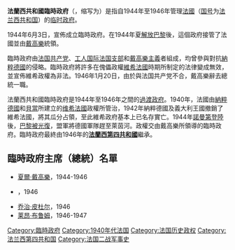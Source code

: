 {{Infobox Former Country
|native_name  = République française
|conventional_long_name = 法蘭西共和國
|common_name  = 法國
|continent    = 歐洲
|country      = 法國
|era          = 第二次世界大戰
|status       = 臨時政府
|status_text  = 
|event_start  = 
|year_start   = 1944年
|date_start   = 6月3日
|event_end    = 
|year_end     = 1946年
|date_end     = 10月27日
|p1           = 自由法國
|flag_p1      = Flag of Free France (1940-1944).svg
|p2           = 維琪法國
|flag_p2      = Flag of France (1794–1815, 1830–1958).svg
|p3           = 第二次世界大戰德佔法國軍事管轄區
|flag_p3      = Flag of the German Reich (1935–1945).svg
|s1           = 法蘭西第四共和國
|flag_s1      = Flag of France (1794–1815, 1830–1958).svg
|image_flag   = Flag of France (1794–1815, 1830–1958).svg
|symbol       = 
|symbol_type  = 
|coa_size     = 140px
|image_coat   = Emblem of the Provisional Government of the French Republic.svg
|image_map    = France (1945-1949).png
|image_map_caption = {{plainlist | style = padding-left: 0.6em; text-align: left; |
* {{Legend|#177b35|法國}}
* {{Legend|#4c9f5e|法國保護國}}
* {{Legend|#75c379|法國在[[同盟國軍事佔領德國|德國]]及[[同盟國軍事佔領奧地利|奧地利]]軍事佔領區}}
}}
|capital      = 巴黎
|common_languages = 法語
|currency     = [[法郎|法郎]]
|title_leader = [[法国总统列表|主席]]
|leader1      = 夏爾·戴高樂
|year_leader1 = 1944–1946
|leader2      = {{link-fr|费利克斯·古安|Félix Gouin}}<br><small>（[[工人國際法國支部|工人國際法國支部]]）</small>
|year_leader2 = 1946
|leader3      = [[乔治·皮杜尔|乔治·皮杜尔]]<br><small>（{{link-fr|人民共和运动|Mouvement républicain populaire}}）</small>
|year_leader3 =1946
|leader4      =[[莱昂·布鲁姆|莱昂·布鲁姆]]<br><small>（[[社會黨_(法國)|法国社会党]]）</small>
|year_leader4 = 1946–1947
|legislature  = [[法國國民議會|国民议会]]
}}
{{法國歷史}}

'''法蘭西共和國臨時政府'''（{{lang-fr|Le Gouvernement provisoire de la République française}}，缩写为{{lang|fr|GPRF}}）是指自1944年至1946年管理[[法國|法國]]（[[国号|国号]]为[[法兰西共和国|法兰西共和国]]）的[[临时政府|临时政府]]。

1944年6月3日，{{link-fr|法國民族解放委員會|Comité français de Libération nationale}}宣佈成立臨時政府。在1944年夏[[解放巴黎|解放巴黎]]後，這個政府接管了法國並由[[戴高樂|戴高樂]]統領。

臨時政府由[[法国共产党|法国共产党]]、[[工人国际法国支部|工人国际法国支部]]和[[戴高樂主義|戴高樂主義]]者組成，均曾參與對抗[[納粹德國|納粹德國]]的侵略。臨時政府將許多在傀儡政權[[維希法國|維希法國]]時期所制定的法律變成無效，並宣佈維希政權為非法。1946年1月20日，由於與法国共产党不合，戴高樂辭去總統一職。

法蘭西共和國臨時政府是1944年至1946年之間的[[過渡政府|過渡政府]]。1940年，法國由[[納粹德國|納粹德國]]和[[菲利普·贝当|貝當]]所建立的[[维希法國|维希法國]]政權所管治，1942年納粹德國及義大利王國撤銷了維希法國，將其瓜分占領，至此維希政府基本上已名存實亡。1944年[[诺曼底战役|諾曼第登陸]]後，[[解放巴黎|巴黎被光復]]，盟軍將德國軍隊趕至萊茵河。政權交由戴高樂所領導的臨時政府。臨時政府最終由1946年的'''[[法蘭西第四共和國|法蘭西第四共和國]]'''繼承。

== 臨時政府主席（總統）名單 ==
*[[夏爾·戴高樂|夏爾·戴高樂]]，1944-1946
*{{link-fr|费利克斯·古安|Félix Gouin}}，1946
*[[乔治·皮杜尔|乔治·皮杜尔]]，1946
*[[莱昂·布鲁姆|莱昂·布鲁姆]]，1946-1947

[[Category:臨時政府|Category:臨時政府]]
[[Category:1940年代法国|Category:1940年代法国]]
[[Category:法国历史政权|Category:法国历史政权]]
[[Category:法兰西第四共和国|Category:法兰西第四共和国]]
[[Category:法国二战军事史|Category:法国二战军事史]]